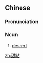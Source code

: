 {{also|甜点}}
==Chinese==
{{zh-forms|s=甜点}}

===Pronunciation===
{{zh-pron
|m=tiándiǎn
|c=tim4 dim2
|mn=tiⁿ-tiám
|cat=n
}}

===Noun===
{{zh-noun}}

# [[dessert]]

[[zh:甜點]]